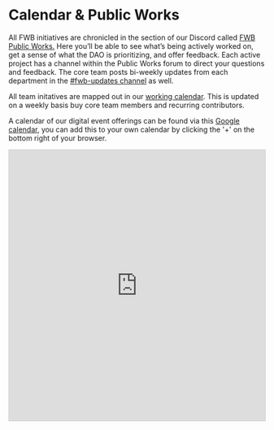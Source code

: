 # Calendar & Public Works

All FWB initiatives are chronicled in the section of our Discord called [FWB Public Works.](https://discord.com/channels/749418486874243212/1064966279317954761) Here you’ll be able to see what’s being actively worked on, get a sense of what the DAO is prioritizing, and offer feedback. Each active project has a channel within the Public Works forum to direct your questions and feedback. The core team posts bi-weekly updates from each department in the [#fwb-updates channel](https://discord.com/channels/749418486874243212/1064966106491650068) as well. 

All team initatives are mapped out in our [working calendar](https://airtable.com/shryIOLKK7T5JmB1E/tblXSK2H7RSHINZ8v). This is updated on a weekly basis buy core team members and recurring contributors. 

A calendar of our digital event offerings can be found via this [Google calendar](https://calendar.google.com/calendar/u/0/embed?src=2qmoc32nlcg7ug92j91rtgrngc@group.calendar.google.com&ctz=Europe/Lisbon), you can add this to your own calendar by clicking the '+' on the bottom right of your browser. 

<iframe class="airtable-embed" src="https://airtable.com/embed/shryIOLKK7T5JmB1E?backgroundColor=grayLight&viewControls=on" frameborder="0" onmousewheel="" width="100%" height="533" style="background: transparent; border: 1px solid #ccc;"></iframe>
